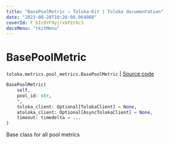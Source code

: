 ```yaml
---
title: "BasePoolMetric — Toloka-Kit | Toloka documentation"
date: "2023-08-28T10:26:08.964088"
coverId: F_bIcOYF9yjrxkPZrXc3
docsMenu: "tkitMenu"
---
```


# BasePoolMetric

`toloka.metrics.pool_metrics.BasePoolMetric` | [Source code](https://github.com/Toloka/toloka-kit/blob/v1.2.1/src/metrics/pool_metrics.py#L44)

```python
BasePoolMetric(
    self,
    pool_id: str,
    *,
    toloka_client: Optional[TolokaClient] = None,
    atoloka_client: Optional[AsyncTolokaClient] = None,
    timeout: timedelta = ...
)
```

Base class for all pool metrics